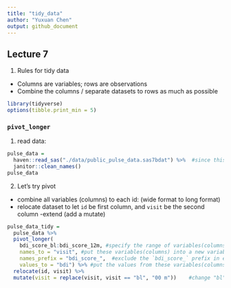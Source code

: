 ```yaml
---
title: "tidy_data"
author: "Yuxuan Chen"
output: github_document
---
```


## Lecture 7
1. Rules for tidy data
 - Columns are variables; rows are observations   
 - Combine the columns / separate datasets to rows as much as possible
 
```r
library(tidyverse)
options(tibble.print_min = 5)
```

### `pivot_longer`
1. read data:
```r
pulse_data = 
  haven::read_sas("./data/public_pulse_data.sas7bdat") %>%  #since this dataset is in the sas file, so use haven pacakge and `read_sas` funcion
  janitor::clean_names()
pulse_data
```

2. Let's try pivot   
 - combine all variables (columns) to each id: (wide format to long format)
 - relocate dataset to let `id` be first column, and `visit` be the second column
 -extend (add a mutate)
```r
pulse_data_tidy = 
  pulse_data %>%
  pivot_longer(
    bdi_score_bl:bdi_score_12m, #specify the range of variables(columns) I am interested in
    names_to = "visit", #put these variables(columns) into a new variable(column) named "visit"
    names_prefix = "bdi_score_",  #exclude the `bdi_score_` prefix in each case
    values_to = "bdi") %>% #put the values from these variables(columns) into a new variable(column) named "bdi"
  relocate(id, visit) %>% 
  mutate(visit = replace(visit, visit == "bl", "00 m"))    #change "bl" in "visit" column to "00m"; `recode()` change observations
```
